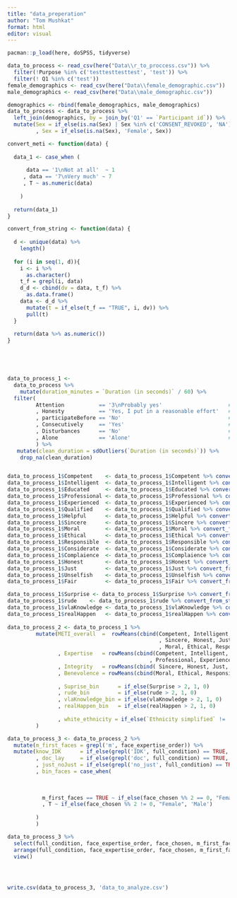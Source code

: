 ```yaml
---
title: "data_preperation"
author: "Tom Mushkat"
format: html
editor: visual
---
```




```r

pacman::p_load(here, doSPSS, tidyverse)

data_to_process <- read_csv(here("Data\\r_to_proccess.csv")) %>% 
  filter(!Purpose %in% c('testtesttesttest', 'test')) %>% 
  filter(! Q1 %in% c('test'))
female_demographics <- read_csv(here("Data\\female_demographic.csv"))
male_demographics <- read_csv(here("Data\\male_demographic.csv"))

demographics <- rbind(female_demographics, male_demographics)
data_to_process <- data_to_process %>% 
  left_join(demographics, by = join_by('Q1' == `Participant id`)) %>% 
  mutate(Sex = if_else(is.na(Sex) | Sex %in% c('CONSENT_REVOKED', 'NA') , Gender, Sex)
         , Sex = if_else(is.na(Sex), 'Female', Sex))

```

```r
convert_meti <- function(data) {
  
  data_1 <- case_when (
    
      data == '1\nNot at all'  ~ 1
     , data == '7\nVery much' ~ 7
     , T ~ as.numeric(data)
    
    )
  
  return(data_1)
}

convert_from_string <- function(data) {
  
  d <- unique(data) %>%
    length()
  
  for (i in seq(1, d)){
    i <- i %>% 
      as.character()
    t_f = grepl(i, data)
    d_d <- cbind(dv = data, t_f) %>% 
      as.data.frame()
    data <- d_d %>%
      mutate(t = if_else(t_f == "TRUE", i, dv)) %>%
      pull(t)
  }
  
  return(data %>% as.numeric())
}
  




data_to_process_1 <- 
  data_to_process %>% 
    mutate(duration_minutes = `Duration (in seconds)` / 60) %>% 
  filter(
         Attention           == '3\nProbably yes'                     # 1
         , Honesty           == 'Yes, I put in a reasonable effort'   # 14
         , participateBefore == 'No'                                  # 3
         , Consecutively     == 'Yes'                                 # 7
         , Disturbances      == 'No'                                  # 6
         , Alone             == 'Alone'                               # 1
         ) %>% 
   mutate(clean_duration = sdOutliers(`Duration (in seconds)`)) %>%       # 11
    drop_na(clean_duration)


data_to_process_1$Competent    <- data_to_process_1$Competent %>% convert_from_string()
data_to_process_1$Intelligent  <- data_to_process_1$Intelligent %>% convert_from_string()
data_to_process_1$Educated     <- data_to_process_1$Educated %>% convert_from_string()
data_to_process_1$Professional <- data_to_process_1$Professional %>% convert_from_string()
data_to_process_1$Experienced  <- data_to_process_1$Experienced %>% convert_from_string()
data_to_process_1$Qualified    <- data_to_process_1$Qualified %>% convert_from_string()
data_to_process_1$Helpful      <- data_to_process_1$Helpful %>% convert_from_string()
data_to_process_1$Sincere      <- data_to_process_1$Sincere %>% convert_from_string()
data_to_process_1$Moral        <- data_to_process_1$Moral %>% convert_from_string()
data_to_process_1$Ethical      <- data_to_process_1$Ethical %>% convert_from_string()
data_to_process_1$Responsible  <- data_to_process_1$Responsible %>% convert_from_string()
data_to_process_1$Considerate  <- data_to_process_1$Considerate %>% convert_from_string()
data_to_process_1$Complaience  <- data_to_process_1$Complaience %>% convert_from_string()
data_to_process_1$Honest       <- data_to_process_1$Honest %>% convert_from_string()
data_to_process_1$Just         <- data_to_process_1$Just %>% convert_from_string()
data_to_process_1$Unselfish    <- data_to_process_1$Unselfish %>% convert_from_string()
data_to_process_1$Fair         <- data_to_process_1$Fair %>% convert_from_string()

data_to_process_1$Surprise <- data_to_process_1$Surprise %>% convert_from_string()
data_to_process_1$rude    <- data_to_process_1$rude %>% convert_from_string()
data_to_process_1$vlaKnowledge <- data_to_process_1$vlaKnowledge %>% convert_from_string()
data_to_process_1$realHappen   <- data_to_process_1$realHappen %>% convert_from_string()
 
data_to_process_2 <- data_to_process_1 %>% 
         mutate(METI_overall  =  rowMeans(cbind(Competent, Intelligent, Educated, Professional, Experienced, Qualified
                                                , Sincere, Honest, Just, Fair
                                                , Moral, Ethical, Responsible, Considerate))
                , Expertise   = rowMeans(cbind(Competent, Intelligent, Educated
                                             , Professional, Experienced, Qualified))
                , Integrity   = rowMeans(cbind( Sincere, Honest, Just, Fair))
                , Benevolence = rowMeans(cbind(Moral, Ethical, Responsible, Considerate))
                
                , Suprise_bin      = if_else(Surprise > 2, 1, 0)
                , rude_bin         = if_else(rude > 2, 1, 0)
                , vlaKnowledge_bin = if_else(vlaKnowledge > 2, 1, 0)
                , realHappen_bin   = if_else(realHappen > 2, 1, 0)
                
                , white_ethnicity = if_else(`Ethnicity simplified` != 'White' | is.na(`Ethnicity simplified`), 0, 1)
         )

data_to_process_3 <- data_to_process_2 %>% 
  mutate(m_first_faces = grepl('m', face_expertise_order)) %>% 
  mutate(know_IDK      = if_else(grepl('IDK', full_condition) == TRUE, 'IDK', 'Know')
         , doc_lay     = if_else(grepl('doc', full_condition) == TRUE, 'doc', 'layperson')
         , just_noJust = if_else(grepl('no_just', full_condition) == TRUE, 'no_just', 'just')
         , bin_faces = case_when(
           
           
           
           m_first_faces == TRUE ~ if_else(face_chosen %% 2 == 0, "Female", 'Male')
           , T ~ if_else(face_chosen %% 2 != 0, "Female", 'Male')
           
         )
         )

data_to_process_3 %>% 
  select(full_condition, face_expertise_order, face_chosen, m_first_faces, bin_faces) %>% 
  arrange(full_condition, face_expertise_order, face_chosen, m_first_faces, bin_faces) %>% 
  view()




write.csv(data_to_process_3, 'data_to_analyze.csv')

```
